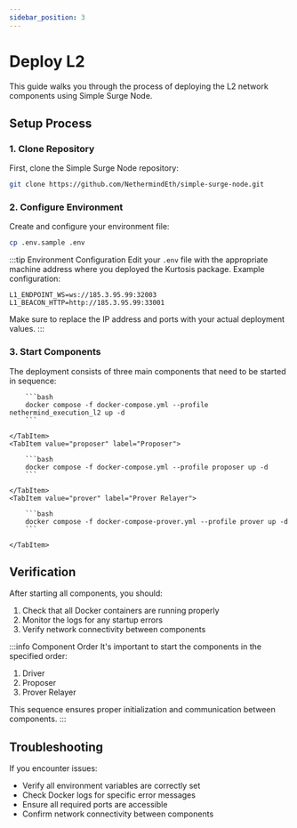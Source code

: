 ```yaml
---
sidebar_position: 3
---
```



# Deploy L2

This guide walks you through the process of deploying the L2 network components using Simple Surge Node.

## Setup Process

### 1. Clone Repository

First, clone the Simple Surge Node repository:

```bash
git clone https://github.com/NethermindEth/simple-surge-node.git
```

### 2. Configure Environment

Create and configure your environment file:

```bash
cp .env.sample .env
```

:::tip Environment Configuration
Edit your `.env` file with the appropriate machine address where you deployed the Kurtosis package. Example configuration:

```env
L1_ENDPOINT_WS=ws://185.3.95.99:32003
L1_BEACON_HTTP=http://185.3.95.99:33001
```

Make sure to replace the IP address and ports with your actual deployment values.
:::

### 3. Start Components

The deployment consists of three main components that need to be started in sequence:

<Tabs>
    <TabItem value="driver" label="Driver" default>

        ```bash
        docker compose -f docker-compose.yml --profile nethermind_execution_l2 up -d
        ```

    </TabItem>
    <TabItem value="proposer" label="Proposer">

        ```bash
        docker compose -f docker-compose.yml --profile proposer up -d
        ```

    </TabItem>
    <TabItem value="prover" label="Prover Relayer">

        ```bash
        docker compose -f docker-compose-prover.yml --profile prover up -d
        ```

    </TabItem>

</Tabs>

## Verification

After starting all components, you should:

1. Check that all Docker containers are running properly
2. Monitor the logs for any startup errors
3. Verify network connectivity between components

:::info Component Order
It's important to start the components in the specified order:

1. Driver
2. Proposer
3. Prover Relayer

This sequence ensures proper initialization and communication between components.
:::

## Troubleshooting

If you encounter issues:

- Verify all environment variables are correctly set
- Check Docker logs for specific error messages
- Ensure all required ports are accessible
- Confirm network connectivity between components
